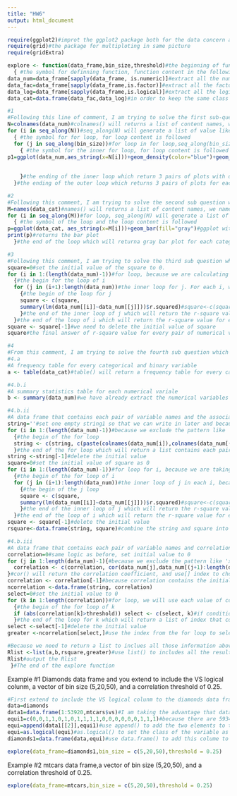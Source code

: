 ```yaml
---
title: "HW6"
output: html_document
---
```


```r
require(ggplot2)#improt the ggplot2 package both for the data concern and plot
require(grid)#the package for multiploting in same picture
require(gridExtra)
```

```r
explore <- function(data_frame,bin_size,threshold)#the beginning of function, the name of the function is explore and there are three inputs:data_frame, bin_size and one threshold.
  { #the symbol for definning function, function content in the following
data_num=data_frame[sapply(data_frame, is.numeric)]#extract all the numeric variables from the data_frame and name them with data_num. The class of data_num is still data frame.
data_fac=data_frame[sapply(data_frame,is.factor)]#extract all the factor variables from the data_frame and name them with data_num. The class of data_num is still data frame.
data_log=data_frame[sapply(data_frame,is.logical)]#extract all the logical variables from the data_frame and name them with data_num. The class of data_num is still data frame.
data_cat=data.frame(data_fac,data_log)#in order to keep the same class with other variables we also need to set the categorial and binary variables to one data frame. Therefore we combine the factor and logical data frame into one data frame named with data_cat.

#1
#Following this line of comment, I am trying to solve the first sub-question which will generate pairs of blue histograms
N=colnames(data_num)#colnames() will returns a list of content names, we name this list with N for the convenience of defining loop over it and naming the plot in the loop following
for (i in seq_along(N))#seq_along(N) will generate a list of value like[1,2,..., length(N)], and then we define a loop over this list of value 
  { #the symbol for for loop, for loop content is followed
  for (j in seq_along(bin_size))#for loop in for loop,seq_along(bin_size) will generate a list of value like[1,2,..., length(bin_size)], and then we define a loop over this list of value.
    { #the symbol for the inner for loop, for loop content is followed
p1=ggplot(data_num,aes_string(x=N[i]))+geom_density(color="blue")+geom_vline(xintercept=sum(data_num[i])/length(rownames(data_frame)),color="red")#ggplot2 with density plot. aes_string() will take loop ith variable's name, if we just aes(x=N[i]) the x-label would just be N[i] which is not correct.Because this is density plot so the y-label will be "density". "+" means we are adding density layer to the ggplot. geom_vline(xintercept= )is the code for adding a vertical line, we fix the position for this line with "sum(data_num[i])/length(rownames(data_frame)" which means the mean of the variables. "length(rownames(data_frame))"will returns how many observations the data includes. In addition we set the color of the line as red. 
                                                                             p2=ggplot(data_num,aes_string(x=N[i]))+geom_histogram(fill="blue",binwidth=bin_size[j])+geom_vline(xintercept=sum(data_num[i])/length(rownames(data_frame)), color="red")#ggplot2 with histogram plot. aes_string() will take loop ith variable's name, if we just aes(x=N[i]) the x-label would just be N[i] which is not correct.Because this is histogram plot so the y-label will be "count" as default. And in addition we set the binwidth according to the bin_size input. "+" means we are adding density layer to the ggplot. geom_vline(xintercept= )is the code for adding a vertical line, we fix the position for this line with "sum(data_num[i])/length(rownames(data_frame)" which means the mean of the variables. "length(rownames(data_frame))"will returns how many observations the data includes. In addition we set the color of the line as red.                                       
                                                                             grid.arrange(p1,p2)#grid.arrange will put the two figures above into one picture
    }#the ending of the inner loop which return 3 pairs of plots with different bin width.
  }#the ending of the outer loop which returns 3 pairs of plots for each variable the data frame contains.

#2
#Following this comment, I am trying to solve the second sub question which will plot a gray bar graph for every categorical and binary variable
M=names(data_cat)#names() will returns a list of content names, we name this list with M for the convenience of defining loop over it and naming the plot in the loop following
for (i in seq_along(M))#for loop, seq_along(M) will generate a list of value like[1,2,..., length(M)], and then we define a loop over this list of value
  { #the symbol of the loop and the loop content is followed
p=ggplot(data_cat, aes_string(x=M[i]))+geom_bar(fill="gray")#ggplot with the bar plot. we use the categorial and binary variables here with "data_cat" and use the aes_string() to name the x-label of the plot and fill the bar with gray according to the requirement
print(p)#returns the bar plot
  }#the end of the loop which will returna gray bar plot for each categorical and binary variable

#3
#Following this comment, I am trying to solve the third sub question which calculate the r-square value for every pair of numerical variables.
square=0#set the initial value of the square to 0.
for (i in 1:(length(data_num)-1))#for loop, because we are calculating the r-square for every pair of numerical variables therefore we just need to go to last 2 vaiable from the beginning. so the for loop is defined on 1:(length(data_num)-1)
  {#the begin for the loop of i
  for (j in (i+1):length(data_num))#the inner loop for j. For each i, we define a loop over the variables after it to make pairs with i. So the loop of j is defined over (i+1):length(data_num)
    {#the begin of the loop for j
    square <- c(square, 
    summary(lm(data_num[[i]]~data_num[[j]]))$r.squared)#square<-c(square,...) will keep the value of each time of loop. lm(data_num[[i]]~data_num[[j]]) will return a linear model of the ith and jth variable fo data_num. summary()will return a basic information fo this model and r.squared is one of those information. we use $ to extract that value.
    }#the end of the inner loop of j which will return the r-square value of i and the variables after i.
  }#the end of the loop of i which will return the r-square value for every pair of numerical variables.
square <- square[-1]#we need to delete the initial value of square
square#the final answer of r-square value for every pair of numerical variables

#4
#From this comment, I am trying to solve the fourth sub question which will return a list
#4.a
#A frequency table for every categorical and binary variable
a <- table(data_cat)#table() will return a frequency table for every categorical and binary variable and we name those tables to one variable a

#4.b.i
#A summary statistics table for each numerical variale
b <- summary(data_num)#we have already extract the numerical variables fromt the data frame. And summary() will return a statisticas table for each numerical variable and we name those tables with one variable b

#4.b.ii
#A data frame that contains each pair of variable names and the associated r-square value
string=''#set one empty string1 so that we can write in later and because we are operating names therefore we need to set as ''
for (i in 1:(length(data_num)-1))#because we exclude the pattern like 'x-x' and we will define (i+1) later therefore we can only take loop from 1 to length(data_num)-1.
  {#the begin of the for loop
  string <- c(string, c(paste(colnames(data_num[i]),colnames(data_num[(i+1):length(data_num)]),sep='-')))#we use c(string1,...) so that we can keep the values of last loop, colnames() is function will return variable names correspondingly, we use diamonds_num[(i+1):length(data_num)] to pair each variable(pair variable i and variable((i+1):length(data_num)). The paste() function combines the variable names and separate them with '-'
  }#the end of the for loop which will return a list contains each pair of variable names
string <-string[-1]#delete the initial value
square=0#set the initial value of square as 0
for (i in 1:(length(data_num)-1))#for loop for i, because we are taking pairs of each variables therefore the for loop can only be defined over 1:length(data_num)-1
  {#the begin of the for loop of i
  for (j in (i+1):length(data_num))#the inner loop of j in each i, because we are taking pairs so only consider the variables after i, so the loop of j is defined over (i+1):length(data_num)
    {#the begin of the j loop
    square <- c(square, 
    summary(lm(data_num[[i]]~data_num[[j]]))$r.squared)#square<-c(square,...) will keep the value of each time of loop. lm(data_num[[i]]~data_num[[j]]) will return a linear model of the ith and jth variable fo data_num. summary()will return a basic information fo this model and r.squared is one of those information. we use $ to extract that value.
    }#the end of the inner loop of j which will return the r-square value of i and the variables after i.
  }#the end of the loop of i which will return the r-square value for every pair of numerical variables.
square <- square[-1]#delete the initial value
rsquare<-data.frame(string, square)#combine the string and square into one single data frame named rsquare that contains each pair of variable names and the associated r-square value

#4.b.iii
#A data frame that contains each pair of variable names and correlation coefficient(Pearson) for all coefficients whose absolute value is greater than the correlation threshold(do not repeat any pairs)
correlation=0#same logic as before, set initial value to 0
for (j in 1:length(data_num)-1){#because we exclude the pattern like 'x-x' and we will define (i+1) later therefore we can only take loop from 1 to length(data_num)-1
  correlation <- c(correlation, cor(data_num[j],data_num[(j+1):length(data_num)]))
}#cor() will return the correlation coefficient, and use[] index to choose variables from the data_num data frame. Alao use (j+1):length(data_num) to pair variables
correlation <- correlation[-1]#because correlation contains the initial value we defined, then we need to delete it
ncorrelation <-data.frame(string, correlation)
select=0#set the initial value to 0
for (k in 1:length(correlation))#for loop, we will use each value of correlation to compare with threshold therefore the for loop is defined on 1:length(correlation)
  {#the begin of the for loop of k
  if (abs(correlation[k]>threshold)) select <- c(select, k)#if condition, if the kth correlation absoulte value is greater than threshold we will take that k index and save to the variable select
  }#the end of the loop for k which will return a list of index that corresponding correlation absoulte value is greater than threshold.
select <-select[-1]#delete the initial value
greater <-ncorrelation[select,]#use the index from the for loop to select the corresponding pairs of variable names and correlation coefficient for all coefficient whose absolute value is greater than the correlation threshold, we have not repeat any pairs with this index method.

#Because we need to return a list to inclues all those information above so we have
Rlist <-list(a,b,rsquare,greater)#use list() to includes all the results above
Rlist#output the Rlist 
 }#The end of the explore function
```


Example #1 Diamonds data frame and you extend to include the VS logical colunm, a vector of bin size (5,20,50), and a correlation threshold of 0.25.

```r
#First extend to include the VS logical colunm to the diamonds data frame.
data=diamonds
data1=data.frame(1:53920,mtcars$vs)#I am taking the advantage that data.frame(x,y),if y is shorter and length of x is n times of that of y then y will be extended to the length as x. I am using the recycle of mtcars$vs to make sure that the ratio of 1s and 0s will be as close as the original when I extend the length. 
equi1=c(0,0,1,1,0,1,0,1,1,1,1,0,0,0,0,0,0,1,1,1)#because there are 59340 observations in the diamonds, then there will be twenty left. Because 53940 can not be divided by 32 then we cannot get exactly the same ratio then I want to approximate the ratio as close as possible. Then I adjust and add this 20 to get the same length of 53940. Two ratios are very close and the original one is 0.77777 and the approximate one we get is 0.77785 
equi=append(data1[[2]],equi1)#use append() to add the two elements to the dataframe.
equi=as.logical(equi)#as.logical() to set the class of the variable as logical
diamonds1=data.frame(data,equi)#use data.frame() to add this colume to original dataframe.
```


```r
explore(data_frame=diamonds1,bin_size = c(5,20,50),threshold = 0.25)
```

Example #2 mtcars data frame,a vector of bin size (5,20,50), and a correlation threshold of 0.25.
```r
explore(data_frame=mtcars,bin_size = c(5,20,50),threshold = 0.25)
```

